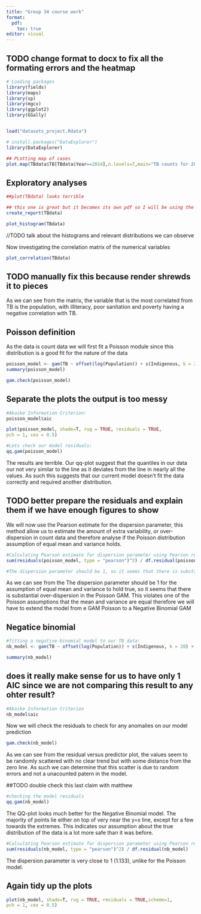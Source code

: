 ```yaml
---
title: "Group 34 course work"
format:
  pdf:
    toc: true
editor: visual
---
```


## TODO change format to docx to fix all the formating errors and the heatmap 


```r
# Loading packages
library(fields)
library(maps)
library(sp)
library(mgcv)
library(ggplot2)
library(GGally)


load("datasets_project.Rdata")

# install.packages("DataExplorer")
library(DataExplorer)

```



```r
## PLotting map of cases
plot.map(TBdata$TB[TBdata$Year==2014],n.levels=7,main="TB counts for 2014")


```

## Exploratory analyses 

```r

##plot(TBdata) looks terrible

## this one is great but it becomes its own pdf so I will be using the individual functions from the package
create_report(TBdata)

```

```r
plot_histogram(TBdata)

```
//TODO talk about the histograms and relevant distributions we can observe 

Now investigating the correlation matrix of the numerical variables

```r

plot_correlation(TBdata)

```
## TODO manually fix this because render shrewds it to pieces

As we can see from the matrix, the variable that is the most correlated from TB is the population, with illiteracy, poor sanitation and poverty having a negative correlation with TB.



<!-- ```{r tidy=TRUE, tidy.opts=list(width.cutoff=72)} -->

<!-- ##Poisson data here -->

<!-- ``` -->

<!-- Apparently quasi poisson works best -->

<!-- Quasi-Poisson regression is used when the assumption of equal variance and mean of the Poisson distribution is violated, which often occurs when the data have over dispersion. -->

<!-- ```{r tidy=TRUE, tidy.opts=list(width.cutoff=72)} -->

<!-- ##improving by extending to a quase Poisson -->

<!-- ``` -->


## Poisson definition

As the data is count data we will first fit a Poisson module since this distribution is a good fit for the nature of the data


```r
poisson_model <- gam(TB ~ offset(log(Population)) + s(Indigenous, k = 20) + s(Illiteracy , k = 20) + s(Urbanisation, k = 20) + s(Density, k = 20) + s(Poverty, k = 20) + s(Poor_Sanitation, k = 20) + s(Unemployment, k = 20) + s(Timeliness, k = 20) + s(lat, k = 30) + s(lon, k = 30) + s(Year, k = 3) + ti(lon, lat, Year, k = 3), family = poisson, data = TBdata, method = 'REML')
summary(poisson_model)
```

```r
gam.check(poisson_model)
```

## Separate the plots the output is too messy

```r
#Akaike Information Criterion:
poisson_model$aic

plot(poisson_model, shade=T, rug = TRUE, residuals = TRUE,
pch = 1, cex = 0.5)

#Lets check our model residuals:
qq.gam(poisson_model)
```
The results are terrible. Our qq-plot suggest that the quantiles in our data our not very similar to the line as it deviates from the line in nearly all the values.
As such this suggests that our current model doesn't fit the data correctly and required another distribution.

## TODO better prepare the residuals and explain them if we have enough figures to show


We will now use the Pearson estimate for the dispersion parameter, this method allow us to estimate the amount of extra variability, or over-dispersion in count data and therefore analyse if the Poisson distribution assumption of equal mean and variance holds.

```r
#Calculating Pearson estimate for dispersion parameter using Pearson residuals:
sum(residuals(poisson_model, type = "pearson")^2) / df.residual(poisson_model)

#The dispersion parameter should be 1, so it seems that there is substantial over-dispersion in the Poisson GAM.
```
As we can see from the The dispersion parameter should be 1 for the assumption of equal mean and variance to hold true, so it seems that there is substantial over-dispersion in the Poisson GAM. 
This violates one of the Poisson assumptions that the mean and variance are equal therefore we will have to extend the model from e GAM Poisson to a Negative Binomial GAM


## Negatice binomial

```r
#fitting a negative-binomial model to our TB data:
nb_model <- gam(TB ~ offset(log(Population)) + s(Indigenous, k = 20) + s(Illiteracy , k = 20) + s(Urbanisation, k = 20) + s(Density, k = 20) + s(Poverty, k = 20) + s(Poor_Sanitation, k = 20) + s(Unemployment, k = 20) + s(Timeliness, k = 20) + s(lat, k = 30) + s(lon, k = 30) + s(Year, k = 3) + ti(lon, lat, Year, k = 3), negbin(theta = 9, link = "log"), data = TBdata, method = 'REML')

summary(nb_model)
```

## does it really make sense for us to have only 1 AIC since we are not comparing this result to any ohter result?

```r
#Akaike Information Criterion
nb_model$aic
```
Now we will check the residuals to check for any anomalies on our model prediction

```r
gam.check(nb_model)
```

As we can see from the residual versus predictor plot, the values seem to be randomly scattered with no clear trend but with some distance from the zero line. As such we can determine that this scatter is due to random errors and not a unacounted patern in the model.

##TODO double check this last claim with matthew


```r
#checking the model residuals
qq.gam(nb_model)
```

The QQ-plot looks much better for the Negative Binomial model. 
The majority of points lie either on top of very near the y=x line, except
for a few towards the extremes. This indicates our assumption about the
true distribution of the data is a lot more safe than it was before.

```r
#Calculating Pearson estimate for dispersion parameter using Pearson residuals:
sum(residuals(nb_model, type = "pearson")^2) / df.residual(nb_model)
```

The dispersion parameter is very close to 1 (1.133), unlike for the
Poisson model.

## Again tidy up the plots

```r
plot(nb_model, shade=T, rug = TRUE, residuals = TRUE,scheme=1,
pch = 1, cex = 0.5)
```















```r



```

```r



```

```r



```

```r



```

```r



```